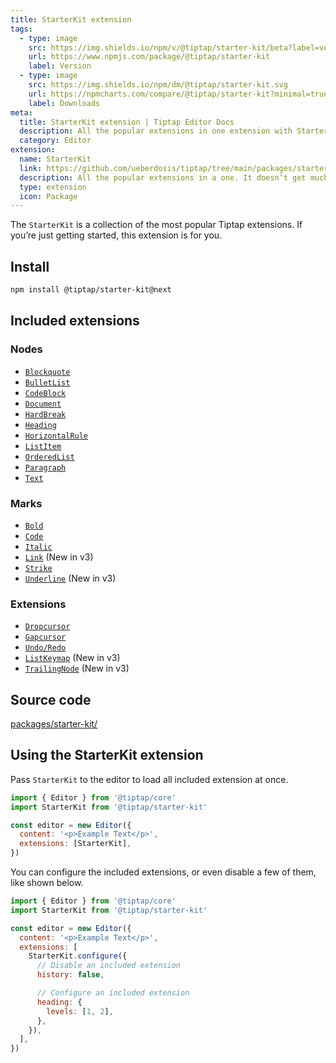 ```yaml
---
title: StarterKit extension
tags:
  - type: image
    src: https://img.shields.io/npm/v/@tiptap/starter-kit/beta?label=version
    url: https://www.npmjs.com/package/@tiptap/starter-kit
    label: Version
  - type: image
    src: https://img.shields.io/npm/dm/@tiptap/starter-kit.svg
    url: https://npmcharts.com/compare/@tiptap/starter-kit?minimal=true
    label: Downloads
meta:
  title: StarterKit extension | Tiptap Editor Docs
  description: All the popular extensions in one extension with StarterKit. Perfect for getting started with Tiptap. More in the docs!
  category: Editor
extension:
  name: StarterKit
  link: https://github.com/ueberdosis/tiptap/tree/main/packages/starter-kit
  description: All the popular extensions in a one. It doesn’t get much better than this.
  type: extension
  icon: Package
---
```



The `StarterKit` is a collection of the most popular Tiptap extensions. If you’re just getting started, this extension is for you.

<CodeDemo path="/Examples/Default" />

## Install

```bash
npm install @tiptap/starter-kit@next
```

## Included extensions

### Nodes

- [`Blockquote`](/editor/extensions/nodes/blockquote)
- [`BulletList`](/editor/extensions/nodes/bullet-list)
- [`CodeBlock`](/editor/extensions/nodes/code-block)
- [`Document`](/editor/extensions/nodes/document)
- [`HardBreak`](/editor/extensions/nodes/hard-break)
- [`Heading`](/editor/extensions/nodes/heading)
- [`HorizontalRule`](/editor/extensions/nodes/horizontal-rule)
- [`ListItem`](/editor/extensions/nodes/list-item)
- [`OrderedList`](/editor/extensions/nodes/ordered-list)
- [`Paragraph`](/editor/extensions/nodes/paragraph)
- [`Text`](/editor/extensions/nodes/text)

### Marks

- [`Bold`](/editor/extensions/marks/bold)
- [`Code`](/editor/extensions/marks/code)
- [`Italic`](/editor/extensions/marks/italic)
- [`Link`](/editor/extensions/marks/link) (New in v3)
- [`Strike`](/editor/extensions/marks/strike)
- [`Underline`](/editor/extensions/marks/underline) (New in v3)

### Extensions

- [`Dropcursor`](/editor/extensions/functionality/dropcursor)
- [`Gapcursor`](/editor/extensions/functionality/gapcursor)
- [`Undo/Redo`](/editor/extensions/functionality/undo-redo)
- [`ListKeymap`](/editor/extensions/functionality/list-keymap) (New in v3)
- [`TrailingNode`](/editor/extensions/functionality/trailing-node) (New in v3)

## Source code

[packages/starter-kit/](https://github.com/ueberdosis/tiptap/blob/main/packages/starter-kit/)

## Using the StarterKit extension

Pass `StarterKit` to the editor to load all included extension at once.

```js
import { Editor } from '@tiptap/core'
import StarterKit from '@tiptap/starter-kit'

const editor = new Editor({
  content: '<p>Example Text</p>',
  extensions: [StarterKit],
})
```

You can configure the included extensions, or even disable a few of them, like shown below.

```js
import { Editor } from '@tiptap/core'
import StarterKit from '@tiptap/starter-kit'

const editor = new Editor({
  content: '<p>Example Text</p>',
  extensions: [
    StarterKit.configure({
      // Disable an included extension
      history: false,

      // Configure an included extension
      heading: {
        levels: [1, 2],
      },
    }),
  ],
})
```
